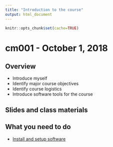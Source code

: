```yaml
---
title: "Introduction to the course"
output: html_document
---
```


```r
knitr::opts_chunk$set(cache=TRUE)
```

# cm001 - October 1, 2018

## Overview

* Introduce myself
* Identify major course objectives
* Identify course logistics
* Introduce software tools for the course

## Slides and class materials



## What you need to do

* [Install and setup software](https://cfss.uchicago.edu/setup00.html)
